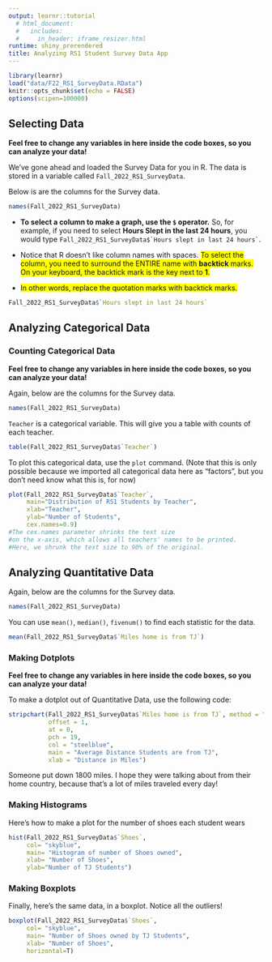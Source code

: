 ```yaml
---
output: learnr::tutorial
  # html_document:
  #   includes:
  #     in_header: iframe_resizer.html
runtime: shiny_prerendered
title: Analyzing RS1 Student Survey Data App
---
```


```r
library(learnr)
load("data/F22_RS1_SurveyData.RData")
knitr::opts_chunk$set(echo = FALSE)
options(scipen=100000)
```

## Selecting Data

**Feel free to change any variables in here inside the code boxes, so you can analyze your data!**

We've gone ahead and loaded the Survey Data for you in R. The data is stored in a variable called `Fall_2022_RS1_SurveyData`.

Below is are the columns for the Survey data.

```r
names(Fall_2022_RS1_SurveyData)
```

-   **To select a column to make a graph, use the `$` operator.** So, for example, if you need to select **Hours Slept in the last 24 hours**, you would type `` Fall_2022_RS1_SurveyData$`Hours slept in last 24 hours` ``.

-   Notice that R doesn't like column names with spaces. [To select the column, you need to surround the ENTIRE name with **backtick** marks. On your keyboard, the backtick mark is the key next to **1**. ]{style="background-color: #FFFF00"}

-   [In other words, replace the quotation marks with backtick marks.]{style="background-color: #FFFF00"}

```r
Fall_2022_RS1_SurveyData$`Hours slept in last 24 hours`
```

## Analyzing Categorical Data

### Counting Categorical Data

**Feel free to change any variables in here inside the code boxes, so you can analyze your data!**

Again, below are the columns for the Survey data.

```r
names(Fall_2022_RS1_SurveyData)
```

`Teacher` is a categorical variable. This will give you a table with counts of each teacher.

```r
table(Fall_2022_RS1_SurveyData$`Teacher`)
```

To plot this categorical data, use the `plot` command. (Note that this is only possible because we imported all categorical data here as "factors", but you don't need know what this is, for now)

```r
plot(Fall_2022_RS1_SurveyData$`Teacher`, 
     main="Distribution of RS1 Students by Teacher",
     xlab="Teacher", 
     ylab="Number of Students", 
     cex.names=0.9) 
#The cex.names parameter shrinks the text size 
#on the x-axis, which allows all teachers' names to be printed.
#Here, we shrunk the text size to 90% of the original.
```

## Analyzing Quantitative Data

Again, below are the columns for the Survey data.

```r
names(Fall_2022_RS1_SurveyData)
```

You can use `mean()`, `median()`, `fivenum()` to find each statistic for the data.

```r
mean(Fall_2022_RS1_SurveyData$`Miles home is from TJ`)

```

### Making Dotplots

**Feel free to change any variables in here inside the code boxes, so you can analyze your data!**

To make a dotplot out of Quantitative Data, use the following code:

```r
stripchart(Fall_2022_RS1_SurveyData$`Miles home is from TJ`, method = "stack", 
           offset = 1, 
           at = 0, 
           pch = 19,
           col = "steelblue", 
           main = "Average Distance Students are from TJ", 
           xlab = "Distance in Miles")

```

Someone put down 1800 miles. I hope they were talking about from their home country, because that's a lot of miles traveled every day!

### Making Histograms

Here's how to make a plot for the number of shoes each student wears

```r
hist(Fall_2022_RS1_SurveyData$`Shoes`, 
     col= "skyblue", 
     main= "Histogram of number of Shoes owned", 
     xlab= "Number of Shoes", 
     ylab="Number of TJ Students")
```

### Making Boxplots

Finally, here's the same data, in a boxplot. Notice all the outliers!

```r
boxplot(Fall_2022_RS1_SurveyData$`Shoes`, 
     col= "skyblue", 
     main= "Number of Shoes owned by TJ Students", 
     xlab= "Number of Shoes", 
     horizontal=T)
```
